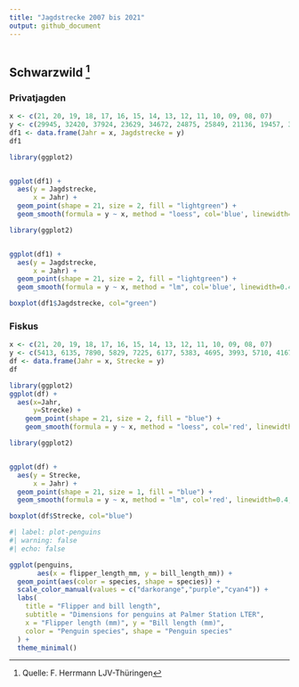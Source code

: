 ```yaml
---
title: "Jagdstrecke 2007 bis 2021"
output: github_document
---
```


```r
```

## Schwarzwild [^1]

[^1]: Quelle: F. Herrmann LJV-Thüringen

### Privatjagden

```r
x <- c(21, 20, 19, 18, 17, 16, 15, 14, 13, 12, 11, 10, 09, 08, 07)
y <- c(29945, 32420, 37924, 23629, 34672, 24875, 25849, 21136, 19457, 31712, 16974, 23761, 16730, 25422, 18403 )
df1 <- data.frame(Jahr = x, Jagdstrecke = y)
df1

```

```r
library(ggplot2)


ggplot(df1) +
  aes(y = Jagdstrecke,
      x = Jahr) +
  geom_point(shape = 21, size = 2, fill = "lightgreen") + 
  geom_smooth(formula = y ~ x, method = "loess", col='blue', linewidth=0.4,)
```

```r
library(ggplot2)


ggplot(df1) +
  aes(y = Jagdstrecke,
      x = Jahr) +
  geom_point(shape = 21, size = 2, fill = "lightgreen") + 
  geom_smooth(formula = y ~ x, method = "lm", col='blue', linewidth=0.4,)
```

```r
boxplot(df1$Jagdstrecke, col="green")


```

### Fiskus

```r
x <- c(21, 20, 19, 18, 17, 16, 15, 14, 13, 12, 11, 10, 09, 08, 07)
y <- c(5413, 6135, 7890, 5829, 7225, 6177, 5383, 4695, 3993, 5710, 4167, 3510, 3546, 4504, 3643)
df <- data.frame(Jahr = x, Strecke = y)
df

```

```r
library(ggplot2)
ggplot(df) +
  aes(x=Jahr, 
      y=Strecke) +
    geom_point(shape = 21, size = 2, fill = "blue") +
    geom_smooth(formula = y ~ x, method = "loess", col='red', linewidth=0.4,)
```

```r
library(ggplot2)


ggplot(df) +
  aes(y = Strecke,
      x = Jahr) +
  geom_point(shape = 21, size = 1, fill = "blue") +
  geom_smooth(formula = y ~ x, method = "lm", col='red', linewidth=0.4,)


```

```r
boxplot(df$Strecke, col="blue")
```



```r
#| label: plot-penguins
#| warning: false
#| echo: false

ggplot(penguins, 
       aes(x = flipper_length_mm, y = bill_length_mm)) +
  geom_point(aes(color = species, shape = species)) +
  scale_color_manual(values = c("darkorange","purple","cyan4")) +
  labs(
    title = "Flipper and bill length",
    subtitle = "Dimensions for penguins at Palmer Station LTER",
    x = "Flipper length (mm)", y = "Bill length (mm)",
    color = "Penguin species", shape = "Penguin species"
  ) +
  theme_minimal()
```
